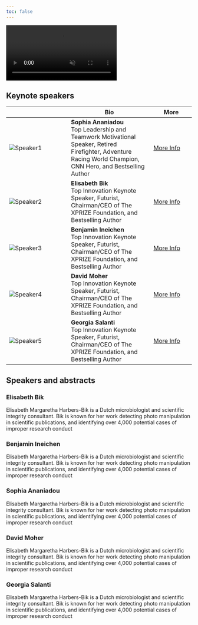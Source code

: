 ```yaml
---
toc: false
---
```


<div class="background-video-container">
  <video autoplay loop muted playsinline>
    <source src="LogoVideo.mp4" type="video/mp4">
    Your browser does not support the video tag.
  </video>
</div>

## Keynote speakers
|                               | Bio                                           | More                    |
|------------------------------------|------------------------------------------------|-------------------------|
| ![Speaker1](images/Ananiadou.png)          | **Sophia Ananiadou**<br>Top Leadership and Teamwork Motivational Speaker, Retired Firefighter, Adventure Racing World Champion, CNN Hero, and Bestselling Author | [More Info](#)           |
| ![Speaker2](images/Bik.png)          | **Elisabeth Bik**<br>Top Innovation Keynote Speaker, Futurist, Chairman/CEO of The XPRIZE Foundation, and Bestselling Author | [More Info](#)           |
| ![Speaker3](images/Ben.png)          | **Benjamin Ineichen**<br>Top Innovation Keynote Speaker, Futurist, Chairman/CEO of The XPRIZE Foundation, and Bestselling Author | [More Info](#)           |
| ![Speaker4](images/moher.png)          | **David Moher**<br>Top Innovation Keynote Speaker, Futurist, Chairman/CEO of The XPRIZE Foundation, and Bestselling Author | [More Info](#)           |
| ![Speaker5](images/Salanti.png)          | **Georgia Salanti**<br>Top Innovation Keynote Speaker, Futurist, Chairman/CEO of The XPRIZE Foundation, and Bestselling Author | [More Info](#)           |




## Speakers and abstracts

::: {.callout-caution collapse="true" icon="false" appearance="minimal"}
### Elisabeth Bik

Elisabeth Margaretha Harbers-Bik is a Dutch microbiologist and scientific integrity consultant. Bik is known for her work detecting photo manipulation in scientific publications, and identifying over 4,000 potential cases of improper research conduct

:::

::: {.callout-caution collapse="true" icon="false" appearance="minimal"}
### Benjamin Ineichen

Elisabeth Margaretha Harbers-Bik is a Dutch microbiologist and scientific integrity consultant. Bik is known for her work detecting photo manipulation in scientific publications, and identifying over 4,000 potential cases of improper research conduct

:::

::: {.callout-caution collapse="true" icon="false" appearance="minimal"}
### Sophia Ananiadou 

Elisabeth Margaretha Harbers-Bik is a Dutch microbiologist and scientific integrity consultant. Bik is known for her work detecting photo manipulation in scientific publications, and identifying over 4,000 potential cases of improper research conduct

:::

::: {.callout-caution collapse="true" icon="false" appearance="minimal"}
### David Moher

Elisabeth Margaretha Harbers-Bik is a Dutch microbiologist and scientific integrity consultant. Bik is known for her work detecting photo manipulation in scientific publications, and identifying over 4,000 potential cases of improper research conduct

:::

::: {.callout-caution collapse="true" icon="false" appearance="minimal"}
### Georgia Salanti

Elisabeth Margaretha Harbers-Bik is a Dutch microbiologist and scientific integrity consultant. Bik is known for her work detecting photo manipulation in scientific publications, and identifying over 4,000 potential cases of improper research conduct

:::


